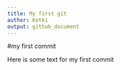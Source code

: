 ```yaml
---
title: My first git
author: Ketki
output: github_document
---
```

#my first commit

Here is some text for my first commit
